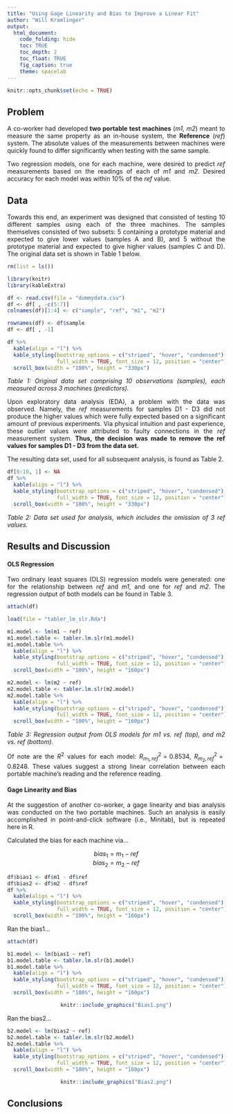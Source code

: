 ```yaml
---
title: "Using Gage Linearity and Bias to Improve a Linear Fit"
author: "Will Kramlinger"
output: 
  html_document:
    code_folding: hide
    toc: TRUE
    toc_depth: 2
    toc_float: TRUE
    fig_caption: true
    theme: spacelab
---
```

<style>
body {
text-align: justify}
</style>
```r
knitr::opts_chunk$set(echo = TRUE)
```

## Problem
A co-worker had developed **two portable test machines** (*m1, m2*) meant to measure the same property as an in-house system, the **Reference** (*ref*) system. The absolute values of the measurements between machines were quickly found to differ significantly when testing with the same sample.

Two regression models, one for each machine, were desired to predict *ref* measurements based on the readings of each of *m1* and *m2*.  Desired accuracy for each model was within 10% of the *ref* value. 

## Data

Towards this end, an experiment was designed that consisted of testing 10 different samples using each of the three machines.  The samples themselves consisted of two subsets: 5 containing a prototype material and expected to give lower values (samples A and B), and 5 without the prototype material and expected to give higher values (samples C and D). The original data set is shown in Table 1 below.

```r
rm(list = ls())

library(knitr)
library(kableExtra)

df <- read.csv(file = "dummydata.csv")
df <- df[ , -c(5:7)]
colnames(df)[1:4] <- c("sample", "ref", "m1", "m2")

rownames(df) <- df$sample
df <- df[ , -1]

df %>%
  kable(align = "l") %>%
  kable_styling(bootstrap_options = c("striped", "hover", "condensed"),
                full_width = TRUE, font_size = 12, position = "center") %>% 
  scroll_box(width = "100%", height = "330px")
```
*Table 1: Original data set comprising 10 observations (samples), each measured across 3 machines (predictors).*  
  
Upon exploratory data analysis (EDA), a problem with the data was observed. Namely, the *ref* measurements for samples D1 - D3 did not produce the higher values which were fully expected based on a significant amount of previous experiments. Via physical intuition and past experience, these outlier values were attributed to faulty connections in the *ref* measurement system. **Thus, the decision was made to remove the ref values for samples D1 - D3 from the data set.**  
  
The resulting data set, used for all subsequent analysis, is found as Table 2.

```r
df[8:10, 1] <- NA
df %>%
  kable(align = "l") %>%
  kable_styling(bootstrap_options = c("striped", "hover", "condensed"),
                full_width = TRUE, font_size = 12, position = "center") %>% 
  scroll_box(width = "100%", height = "330px")
```
*Table 2: Data set used for analysis, which includes the omission of 3 ref values.*  

## Results and Discussion
  
#### OLS Regression  
  
Two ordinary least squares (OLS) regression models were generated: one for the relationship between *ref* and *m1*, and one for *ref* and *m2*. The regression output of both models can be found in Table 3.  

```r
attach(df)

load(file = "tabler_lm_slr.Rda")

m1.model <- lm(m1 ~ ref)
m1.model.table <- tabler.lm.slr(m1.model)
m1.model.table %>%
  kable(align = "l") %>%
  kable_styling(bootstrap_options = c("striped", "hover", "condensed"),
                full_width = TRUE, font_size = 12, position = "center") %>% 
  scroll_box(width = "100%", height = "160px")
```
```r
m2.model <- lm(m2 ~ ref)
m2.model.table <- tabler.lm.slr(m2.model)
m2.model.table %>%
  kable(align = "l") %>%
  kable_styling(bootstrap_options = c("striped", "hover", "condensed"),
                full_width = TRUE, font_size = 12, position = "center") %>% 
  scroll_box(width = "100%", height = "160px")
```
*Table 3: Regression output from OLS models for m1 vs. ref (top), and m2 vs. ref (bottom).*  
  
Of note are the $R^2$ values for each model: $R^{2}_{m_{1}, ref} = 0.8534$, $R^{2}_{m_{2}, ref} = 0.8248$. These values suggest a strong linear correlation between each portable machine's reading and the reference reading.  
    
    
#### Gage Linearity and Bias  
  
At the suggestion of another co-worker, a gage linearity and bias analysis was conducted on the two portable machines. Such an analysis is easily accomplished in point-and-click software (i.e., Minitab), but is repeated here in R.

Calculated the bias for each machine via...

<center>
$bias_1 = m_1 - ref$  
$bias_2 = m_2 - ref$  
</center>

```r
df$bias1 <- df$m1 - df$ref
df$bias2 <- df$m2 - df$ref
df %>%
  kable(align = "l") %>%
  kable_styling(bootstrap_options = c("striped", "hover", "condensed"),
                full_width = TRUE, font_size = 12, position = "center") %>% 
  scroll_box(width = "100%", height = "160px")
```

Ran the bias1...

```r
attach(df)

b1.model <- lm(bias1 ~ ref)
b1.model.table <- tabler.lm.slr(b1.model)
b1.model.table %>%
  kable(align = "l") %>%
  kable_styling(bootstrap_options = c("striped", "hover", "condensed"),
                full_width = TRUE, font_size = 12, position = "center") %>% 
  scroll_box(width = "100%", height = "160px")
```

<center>
```r
knitr::include_graphics("Bias1.png")
```
</center>

Ran the bias2...

```r
b2.model <- lm(bias2 ~ ref)
b2.model.table <- tabler.lm.slr(b2.model)
b2.model.table %>%
  kable(align = "l") %>%
  kable_styling(bootstrap_options = c("striped", "hover", "condensed"),
                full_width = TRUE, font_size = 12, position = "center") %>% 
  scroll_box(width = "100%", height = "160px")
```

<center>
```r
knitr::include_graphics("Bias2.png")
```
</center>



## Conclusions
